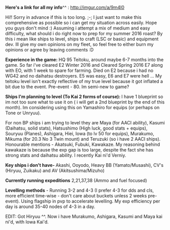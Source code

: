 <span style="font-weight:normal;">'''Here's a link for all my info '''^^ : http://imgur.com/a/9m4I0  </span>

Hi!! Sorry in advance if this is too long. ;-; I just want to make this comprehensive as possible so i can get my situation across easily. Hope you guys don't mind :) Assuming i attempt a mix of medium and easy difficulty, what should i do right now to prep for my summer 2016 roast? By this i mean like ships to level, ships to craft (LSC or basic) and equipment dev. Ill give my own opinions on my fleet, so feel free to either burn my opinions or agree by leaving comments :D  

'''Experience in the game:'''<span style="font-weight:normal;"> HQ 95 Teitoku, around maybe 6-7 months into the game. So far i've cleared E2 Winter 2016 and Cleared Spring 2016 E7 along with EO, with 1 week to spare for farming. Died on E2 because i had no WG42 and no daihatsu destroyers. E5 was easy, E6 and E7 were hell ... My teitoku level isn't exactly reflective of my true level because it got inflated a bit due to the event. Pre-event - 80. Im semi-new to game? </span>

<span style="font-weight:normal;">'''Ships I'm planning to level (To Kai 2 forms of course): '''I have 1 blueprint so im not too sure what to use it on ( i will get a 2nd blueprint by the end of this month). Im considering using this on Yamashiro for equips (or perhaps on Tone or Unryuu). </span>

<span style="font-weight:normal;">For non BP ships i am trying to level they are Maya (for AACI ability), Kasumi (Daihatsu, solid stats), Hatsushimo (High luck, good stats + equips), Souryuu (Planes), Ashigara, Hiei, Iowa (to lv 50 for equips), Murakumo, Mikuma (for 20.3 No 3 Twin mount) and Teruzuki (so i have 2 AACI ships). Honourable mentions - Akatsuki, Fubuki, Kawakaze. My reasoning behind kawakaze is because the exp gap is too large, despite the fact she has strong stats and daihatsu ability. I recently Kai ni'd Verniy. </span>

'''Key ships i don't have- '''Akashi, Ooyodo, Heavy BB (Yamato/Musashi), CV's (Hiryuu, Zuikaku) and AV (Akitsushima/Mizuho)

'''Currently running expeditions''' 2,21,37,38 (Ammo and fuel focused)

'''Levelling methods''' - Running 3-2 and 4-3 (I prefer 4-3 for dds and cls, more efficient time-wise - don't care about buckets unless 2 weeks pre-event). Using flagship in pvp to accelerate levelling. My exp efficiency per day is around 35-40 nodes of 4-3 in a day. 

EDIT: Got Hiryuu ^^. Now i have Murakumo, Ashigara, Kasumi and Maya kai ni'd, with Iowa Kai'd.<ac_metadata title="Leveling for Summer Event 2016 (HELP :( pls )"> </ac_metadata>